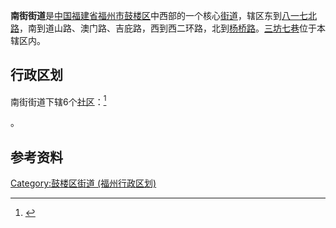 {{中国乡级行政区
|景观照片文件名 = 南后街牌坊.jpg
|景观照片描述 = [[三坊七巷|三坊七巷]]南后街牌坊
|汉语拼音 = Nánjiē Jiēdào
|其他语言 = [[閩東語|閩東語]][[平話字|平話字]]
|其他语言名称 = Nàng-gă̤ gă̤-dô̤
|旧称 = 
|地名出处 = 
|位置图文件名 = 
|位置图描述 = 
|自定义图片= 
|建置时间 = 
|政府驻地 = 营房里路12号
|毗邻 = 
|总面积 = 1.56平方千米
|总人口 = 
|总人口年份 = 
|户籍人口 = 48007人
|户籍人口年份 = 2020
|常住人口 = 
|常住人口年份 = 
|人口密度 = 
|行政区划 = 
|邮政编码 = 
|电话区号 = 591
|官方网站 = http://www.gl.gov.cn/SubSite/njjd.html
|网站名称 = 福州市鼓楼区南街街道
|35/01/02/005/000
}}
'''南街街道'''是[[中华人民共和国|中国]][[福建省|福建省]][[福州市|福州市]][[鼓楼区_(福州市)|鼓楼区]]中西部的一个核心[[街道办事处|街道]]，辖区东到[[八一七北路|八一七北路]]，南到道山路、澳门路、吉庇路，西到西二环路，北到[[杨桥路|杨桥路]]。[[三坊七巷|三坊七巷]]位于本辖区内。

== 行政区划 ==
南街街道下辖6个[[社区_(行政区划)|社区]]：<ref>{{PRC admin/ref sgc|35/01/02/005/000}}</ref>

{{PRC admin/children|35/01/02/005/000}}。

== 参考资料 ==
{{reflist}}

{{PRC admin/navcat|35/01/02/005/000}}
{{福建行政区划小作品}}

[[Category:鼓楼区街道_(福州行政区划)|Category:鼓楼区街道 (福州行政区划)]]